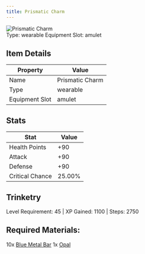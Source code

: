 ```yaml
---
title: Prismatic Charm
---
```


<div className="flex items-start gap-6 mb-8">
  <div className="flex-shrink-0">
    <img src="/assets/resources/trinketry/amulets/blue_opal.png" alt="Prismatic Charm" className="w-24 h-24 border rounded-lg" />
  </div>
  <div className="flex-1">
    <div className="space-y-2">
            <div className="flex flex-wrap gap-4 text-sm">
        <span className="px-2 py-1 bg-green-100 dark:bg-green-900 rounded-md">
          Type: wearable
        </span>
        <span className="px-2 py-1 bg-purple-100 dark:bg-purple-900 rounded-md">
          Equipment Slot: amulet
        </span>
      </div>
    </div>
  </div>
</div>

## Item Details
| Property | Value |
|----------|-------|
| Name | Prismatic Charm |
| Type | wearable |
| Equipment Slot | amulet |

## Stats
| Stat | Value |
|------|-------|
| Health Points | +90 |
| Attack | +90 |
| Defense | +90 |
| Critical Chance | 25.00% |

## Trinketry
Level Requirement: 45 | XP Gained: 1100 | Steps: 2750

## Required Materials:
10x [Blue Metal Bar](/docs/resources/individual/blue_metal_bar)
1x [Opal](/docs/resources/individual/opal)
